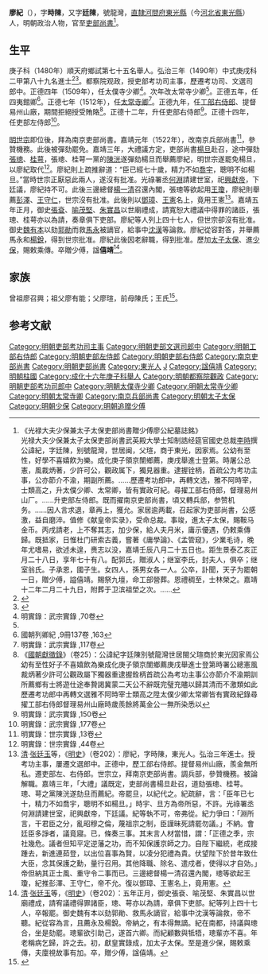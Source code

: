 {{Otheruses|廖紀|other=同名或類似名的其它條目描述}}
{{明清人物信息框
| 姓名 = 廖紀
| 原名 =
| 圖片名稱= 
| 圖片大小 =
| 圖片說明 = 
| 最高職務 = 吏部尚書
| 國家 = 大明 
| 爵位 =
| 籍貫 = 直隸河間府東光縣
| 族裔 = 
| 字號 = 字廷陳，號龍灣
| 諡號 = 僖靖
| 出生日期 = 景泰六年乙亥正月二十八日
| 出生地點 = <!---直隸河間府東光縣--->
| 逝世日期 = 嘉靖十一年（1532年）壬辰八月二十五日
| 逝世地點 =
| 墓葬 =
| 配偶 = 配郭氏，贈淑人；继室李氏，封夫人，俱卒；继室翁氏
| 親屬 = （子）廖承恩
| 出身 =
* 成化十六年庚子科舉人
* 弘治三年庚戌科進士出身
| 經歷 =
| 著作 =  
}}
'''廖紀'''（{{bd|1455年||1532年|catIdx=L}}），字'''時陳'''，又字'''廷陳'''，號龍灣，[[北直隸|直隸]][[河間府|河間府]][[東光縣|東光縣]]（今[[河北省|河北省]][[東光縣|東光縣]]）人，明朝政治人物，官至[[明朝吏部尚書|吏部尚書]]<ref>《光禄大夫少保兼太子太保吏部尚書贈少傅廖公紀墓誌銘》<br>光禄大夫少保兼太子太保吏部尚書武英殿大學士知制誥经筵官國史总裁[[李時|李時]]撰<br>公諱紀，字廷陳，别號龍灣，世居闽，父瑄，商于東光，因家焉。公幼有至性，好學不喜嬉飮为樂。成化庚子領京闈鄉薦，庚戌舉進士登第。時屠公总憲，風裁炳著，少許可公，觀政属下，獨見器重。逮握铨柄，首疏公为考功主事，公亦節介不渝，期副所薦。……歷遷考功郎中，再轉文选，雅不阿時宰，士類高之，升太僕少卿、太常卿，皆有實政可紀。尋擢工部右侍郎，督理易州山厂。……升吏部左侍郎。既而擢南京吏部尚書，頃又轉兵部，参赞机务。……因人言求退，章再上，獲允。家居逾两載，召起家为吏部尚書，公感激，益自磨淬。值修《献皇帝实录》，受命总裁。事竣，進太子太保，賜鞍马金币。丙戌請老，上不奪其志，加少保，給人夫月米，庸示優遇，仍敕乘傳歸。既抵家，日惟杜门研索古義，嘗著《庸學論》、《孟管窥》，少業毛诗，晚年尤嗜易，欲述未遑，赉志以没，嘉靖壬辰八月二十五日也。距生景泰乙亥正月二十八日，享年七十有八。配郭氏，贈淑人；继室李氏，封夫人，俱卒；继室翁氏。子承恩，國子生。女四人，孫男女各一人。公卒，訃聞，天子为罷朝一日，贈少傅，謚僖靖。賜祭九壇，命工部營葬。恩禮稠至，士林榮之。嘉靖十二年二月二十九日，附葬于卫滨祖塋之次。……</ref>。

== 生平==
庚子科（1480年）順天府鄉試第七十五名舉人。弘治三年（1490年）中式庚戌科<!---會試第二百八十九名--->二甲第八十九名進士<ref>{{Cite book|title=《[[皇明贡举考|皇明贡举考]]》卷五|last=（明）[[张朝瑞|张朝瑞]]|first=|publisher=《续修四库全书》史部第828册|year=|isbn=|location=|pages=}}</ref><ref>{{Cite book|title=贡举志五种 上|last=鲁小俊，江俊伟著|first=|publisher=武汉：武汉大学出版社|year=2009|isbn=978-7-307-07043-1|location=|pages=}}</ref>。都察院观政，授吏部考功司主事，歷遷考功司、文選司郎中。正德四年（1509年），任太僕寺少卿<ref name="明實錄：武宗實錄 ,70卷">明實錄：武宗實錄 ,70卷</ref>。次年改太常寺少卿<ref name="明實錄：武宗實錄 ,70卷"/>。正德五年，任四夷館卿<ref>國朝列卿紀 ,9冊137卷 ,163</ref>。正德七年（1512年），任[[太常寺卿|太常寺卿]]<ref>明實錄：武宗實錄 ,117卷</ref>。正德九年，任[[工部右侍郎|工部右侍郎]]、提督易州山廠，期間拒絕授受賄賂<ref>《[[國朝獻徵錄|國朝獻徵錄]]》（卷25）：公諱紀字廷陳別號龍灣世居閩父瑄商於東光因家焉公幼有至性好子不喜嬉飲為樂成化庚子領京闈鄉薦庚戌舉進士登第時署公總憲風裁炳著少許可公觀政屬下獨器重逮握銓柄首疏公為考功主事公亦節介不渝期訓所薦鄉有士將遊仕途奉贄謁冀蒙二天公不辭既完璧充贐以歸其清而不激類如此歷遷考功郎中再轉文選雅不阿時宰士類高之陞太僕少卿太常卿皆有實政紀錄尋擢工部右侍郎督理易州山廠時歲羨餘將萬金公一無所染悉以</ref>。正德十二年，升任吏部右侍郎<ref>明實錄：武宗實錄 ,150卷</ref>。正德十四年，任吏部左侍郎<ref>明實錄：武宗實錄 ,177卷</ref>。

[[明世宗|明世宗]]即位後，拜為南京吏部尚書。嘉靖元年（1522年），改南京兵部尚書<ref>明實錄：世宗實錄 ,13卷</ref>，參贊機務。此後被彈劾罷免。嘉靖三年，大禮議方定，吏部尚書[[楊旦|楊旦]]赴召，途中彈劾[[張璁|張璁]]、[[桂萼|桂萼]]，張璁、桂萼一黨的[[陳洸|陳洸]]遂彈劾楊旦而舉薦廖紀，明世宗遂罷免楊旦，以廖紀取代<ref>明實錄：世宗實錄 ,44卷</ref>。廖紀則上疏推辭道：“臣已經七十歲，精力不如[[喬宇|喬宇]]，聰明不如楊旦。”當時世宗正厭惡此兩人，遂沒有批准。光祿署丞[[何淵|何淵]]請建世室，祀[[興獻帝|興獻帝]]，下廷議，廖紀持不可。此後三邊總督[[楊一清|楊一清]]召還內閣，張璁等欲起用[[王瓊|王瓊]]，廖紀則舉薦[[彭澤|彭澤]]、[[王守仁|王守仁]]，世宗沒有批准。此後則以[[鄧璋|鄧璋]]、[[王憲|王憲]]名上，竟用王憲<ref>[[清|清]]·[[张廷玉|张廷玉]]等，《[[明史|明史]]》（卷202）：廖紀，字時陳，東光人。弘治三年進士。授考功主事，屢遷文選郎中。正德中，歷工部右侍郎。提督易州山廠，羨金無所私。遷吏部左、右侍郎。世宗立，拜南京吏部尚書。調兵部，參贊機務。被論解職。嘉靖三年，「大禮」議既定，吏部尚書楊旦赴召，道劾張璁、桂萼。璁、萼之黨陳洸遂劾旦而薦紀。帝罷旦，以紀代之。紀疏辭，言：「臣年已七十，精力不如喬宇，聰明不如楊旦。」時宇、旦方為帝所惡，不許。光祿署丞何淵請建世室，祀興獻帝，下廷議。紀等執不可，帝弗從。紀力爭曰：「淵所言，干君臣之分，亂昭穆之倫，蔑祖宗之制，臣謹昧死請罷勿議。」不納。會廷臣多諍者，議竟寢。已，條奏三事。其末言人材當惜，謂：「正德之季，宗社幾危。議者但知平定逆藩之功，而不知保護京師之力。自陛下繼統，老成接踵去，新進連茹登，以出位喜事為賢，以凌分犯禮為貴。伏望陛下於昔年致仕大臣，念其保護之勳，量行召用。其他降職、除名、遣戍者，使得以才自効。」帝但納其正士風、重守令二事而已。三邊總督楊一清召還內閣，璁等欲起王瓊，紀推彭澤、王守仁，帝不允。復以鄧璋、王憲名上，竟用憲。</ref>。嘉靖五年正月，御史[[張袞|張袞]]、[[喻茂堅|喻茂堅]]、[[朱實昌|朱實昌]]以世廟禮成，請寬恕大禮議中得罪的諸臣，張璁、桂萼亦以為請，奏章俱下吏部。廖紀等人列上四十七人，但世宗卻沒有批准。御史[[魏有本|魏有本]]以劾[[郭勛|郭勛]]而救[[馬永|馬永]]被謫官，給事中[[沈漢|沈漢]]等論救。廖紀從容對答，并舉薦馬永和[[楊銳|楊銳]]，得到世宗批准。廖紀此後因老辭職，得到批准。歷加[[太子太保|太子太保]]、進[[少保|少保]]，賜敕乘傳。卒贈少傅，諡'''僖靖'''<ref>[[清|清]]·[[张廷玉|张廷玉]]等，《[[明史|明史]]》（卷202）：五年正月，御史張袞、喻茂堅、朱實昌以世廟禮成，請宥議禮得罪諸臣，璁、萼亦以為請，章俱下吏部。紀等列上四十七人，卒報罷。御史魏有本以劾郭勛、救馬永謫官，給事中沈漢等論救，帝不聽。紀從容為言，且薦永及楊銳。帝納之，有本得無謫。紀在南都，持議與璁合，坐是劾罷。璁輩欲引助己，遂首六卿。而紀顧數與牴牾，璁輩亦不喜。年老稱病乞歸，許之去。初，獻皇實錄成，加太子太保。至是進少保，賜敕乘傳，夫廩視故事有加。卒，贈少傅，諡僖靖。</ref>。

== 家族 ==
曾祖廖召興；祖父廖有能；父廖瑄，前母陳氏；王氏<ref>{{Cite book|title=天一阁藏明代科举录选刊 登科录 点校本|last=龚延明主编|first=|publisher=宁波出版社|year=2016|isbn=978-7-5526-2320-8|location=宁波|pages=|quote=《天一閣藏明代科舉錄選刊.登科錄》之《弘治三年庚戌科進士登科錄》}}</ref>。

==参考文献==
{{reflist|2}}

{{start box}}
{{s-off}}
{{succession box|[[楊旦_(弘治進士)|楊旦]]|[[羅欽順|羅欽順]]|[[明朝吏部尚書|明朝吏部尚書]]|<small>嘉靖三年甲申十月－嘉靖六年丁亥四月<br />（1524年－1527年）</small>}}
{{end box}}
{{弘治三年庚戌科殿試金榜}}
{{DEFAULTSORT:Liao廖}}
[[Category:明朝吏部考功司主事|Category:明朝吏部考功司主事]]
[[Category:明朝吏部文選司郎中|Category:明朝吏部文選司郎中]]
[[Category:明朝工部右侍郎|Category:明朝工部右侍郎]]
[[Category:明朝吏部左侍郎|Category:明朝吏部左侍郎]]
[[Category:明朝吏部右侍郎|Category:明朝吏部右侍郎]]
[[Category:南京吏部尚書|Category:南京吏部尚書]]
[[Category:明朝吏部尚書|Category:明朝吏部尚書]]
[[Category:東光人|Category:東光人]]
[[Category:廖姓|J]]
[[Category:諡僖靖|Category:諡僖靖]]
[[Category:明朝柱國|Category:明朝柱國]]
[[Category:成化十六年庚子科舉人|Category:成化十六年庚子科舉人]]
[[Category:明朝都察院觀政|Category:明朝都察院觀政]]
[[Category:明朝吏部考功司郎中|Category:明朝吏部考功司郎中]]
[[Category:明朝太僕寺少卿|Category:明朝太僕寺少卿]]
[[Category:明朝太常寺少卿|Category:明朝太常寺少卿]]
[[Category:明朝太常寺卿|Category:明朝太常寺卿]]
[[Category:南京兵部尚書|Category:南京兵部尚書]]
[[Category:明朝太子太保|Category:明朝太子太保]]
[[Category:明朝少保|Category:明朝少保]]
[[Category:明朝追赠少傅|Category:明朝追赠少傅]]